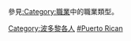 {{Catnav|頁面分類|各種主題的頁面分類|按國家分類|各國人物|美国人|波多黎各人}}
{{Catnav|頁面分類|人物|職業|按职业分类的各国人物|各职业美国人}}
{{Catnav|頁面分類|人物|各國人物|美国人|波多黎各人}}

參見[[:Category:職業|:Category:職業]]中的職業類型。
{{Commons category|People of Puerto Rico by occupation}}

[[Category:波多黎各人|Category:波多黎各人]]
[[Category:各职业美国人|#Puerto Rican]]